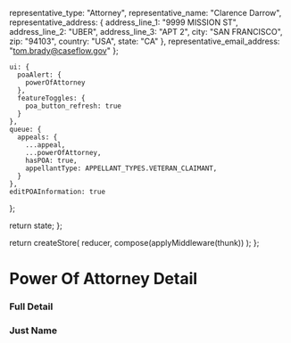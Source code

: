 

<Meta
  title="Queue/Case Details/PowerOfAttorneyDetail/PowerOfAttorneyDetail"
  component={PowerOfAttorneyDetailUnconnected}
/>

  representative_type: "Attorney",
  representative_name: "Clarence Darrow",
  representative_address: {
    address_line_1: "9999 MISSION ST",
    address_line_2: "UBER",
    address_line_3: "APT 2",
    city: "SAN FRANCISCO",
    zip: "94103",
    country: "USA",
    state: "CA"
  },
  representative_email_address: "tom.brady@caseflow.gov"
};

    ui: {
      poaAlert: {
        powerOfAttorney
      },
      featureToggles: {
        poa_button_refresh: true
      }
    },
    queue: {
      appeals: {
        ...appeal,
        ...powerOfAttorney,
        hasPOA: true,
        appellantType: APPELLANT_TYPES.VETERAN_CLAIMANT,
      }
    },
    editPOAInformation: true
  };

  return state;
};

  return createStore(
    reducer,
    compose(applyMiddleware(thunk))
  );
};

# Power Of Attorney Detail

### Full Detail

<Preview>
  <Story name="Normal">
    <Provider store={generateStore()}>
      <PowerOfAttorneyDetailUnconnected
        powerOfAttorney={powerOfAttorney}
        poaAlert={powerOfAttorney}
      />
    </Provider>
  </Story>
</Preview>

### Just Name

<Preview>
  <Story name="Just Name">
    <Provider store={generateStore()}>
      <PowerOfAttorneyNameUnconnected
        powerOfAttorney={powerOfAttorney}
        poaAlert={powerOfAttorney}
      />
    </Provider>
  </Story>
</Preview>
